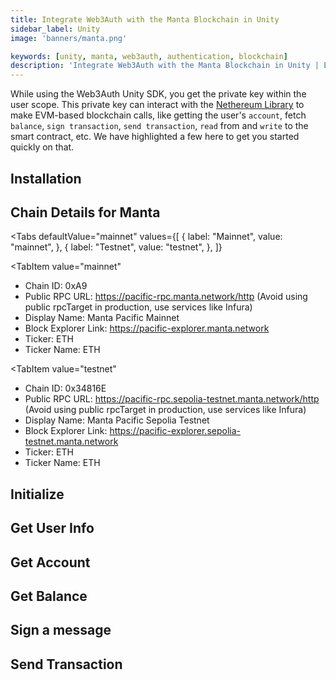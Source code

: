 ```yaml
---
title: Integrate Web3Auth with the Manta Blockchain in Unity
sidebar_label: Unity
image: 'banners/manta.png'

keywords: [unity, manta, web3auth, authentication, blockchain]
description: 'Integrate Web3Auth with the Manta Blockchain in Unity | Embedded Wallets'
---
```



<SEO
  title="Integrate Web3Auth with the Manta Blockchain in Unity"
  description="Integrate Web3Auth with the Manta Blockchain in Unity | Embedded Wallets"
  image="https://web3auth.io/docs/banners/manta.png"
  slug="/embedded-wallets/connect-blockchain/evm/manta/unity"
/>

While using the Web3Auth Unity SDK, you get the private key within the user scope. This private key can interact with the [Nethereum Library](https://nethereum.com/) to make EVM-based blockchain calls, like getting the user's `account`, fetch `balance`, `sign transaction`, `send transaction`, `read` from and `write` to the smart contract, etc. We have highlighted a few here to get you started quickly on that.

## Installation

<InstallationSnippet />

## Chain Details for Manta

<Tabs
 defaultValue="mainnet"
  values={[
    { label: "Mainnet", value: "mainnet", },
    { label: "Testnet", value: "testnet", },
  ]}
>
<TabItem
  value="mainnet"
>

- Chain ID: 0xA9
- Public RPC URL: https://pacific-rpc.manta.network/http (Avoid using public rpcTarget in production, use services like Infura)
- Display Name: Manta Pacific Mainnet
- Block Explorer Link: https://pacific-explorer.manta.network
- Ticker: ETH
- Ticker Name: ETH

</TabItem>

<TabItem
  value="testnet"
>

- Chain ID: 0x34816E
- Public RPC URL: https://pacific-rpc.sepolia-testnet.manta.network/http (Avoid using public rpcTarget in production, use services like Infura)
- Display Name: Manta Pacific Sepolia Testnet
- Block Explorer Link: https://pacific-explorer.sepolia-testnet.manta.network
- Ticker: ETH
- Ticker Name: ETH

</TabItem>
</Tabs>

## Initialize

<InitialisationSnippet />

## Get User Info

<UserInfoSnippet />

## Get Account

<GetAccountSnippet />

## Get Balance

<GetBalanceSnippet />

## Sign a message

<SignMessageSnippet />

## Send Transaction

<SendTransactionSnippet />

